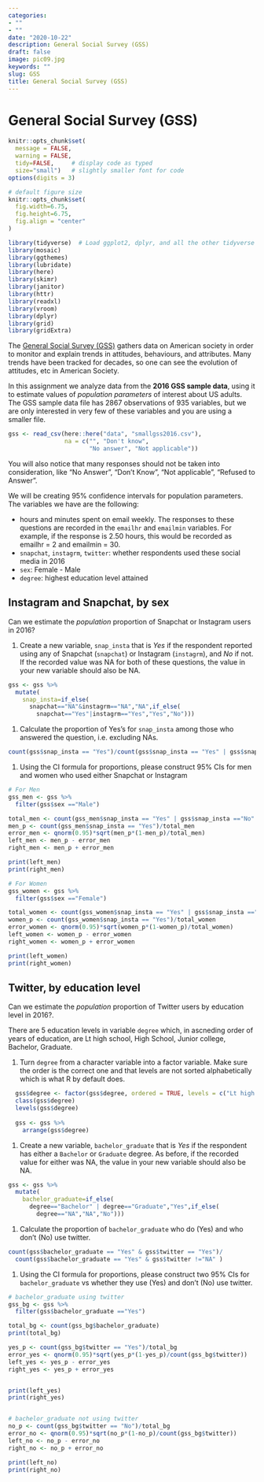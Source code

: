 ```yaml
---
categories:
- ""
- ""
date: "2020-10-22"
description: General Social Survey (GSS)
draft: false
image: pic09.jpg
keywords: ""
slug: GSS
title: General Social Survey (GSS)
---
```


# General Social Survey (GSS)



```r
knitr::opts_chunk$set(
  message = FALSE, 
  warning = FALSE, 
  tidy=FALSE,     # display code as typed
  size="small")   # slightly smaller font for code
options(digits = 3)

# default figure size
knitr::opts_chunk$set(
  fig.width=6.75, 
  fig.height=6.75,
  fig.align = "center"
)
```


```r
library(tidyverse)  # Load ggplot2, dplyr, and all the other tidyverse packages
library(mosaic)
library(ggthemes)
library(lubridate)
library(here)
library(skimr)
library(janitor)
library(httr)
library(readxl)
library(vroom)
library(dplyr)
library(grid)
library(gridExtra)

```


The [General Social Survey (GSS)](http://www.gss.norc.org/) gathers data on American society in order to monitor and explain trends in attitudes, behaviours, and attributes. Many trends have been tracked for decades, so one can see the evolution of attitudes, etc in American Society.


In this assignment we analyze data from the **2016 GSS sample data**, using it to estimate values of *population parameters* of interest about US adults. The GSS sample data file has 2867 observations of 935 variables, but we are only interested in very few of these variables and you are using a smaller file.


```r
gss <- read_csv(here::here("data", "smallgss2016.csv"), 
                na = c("", "Don't know",
                       "No answer", "Not applicable"))
```

You will also notice that many responses should not be taken into consideration, like "No Answer", "Don't Know", "Not applicable", "Refused to Answer".

We will be creating 95% confidence intervals for population parameters. The variables we have are the following:

- hours and minutes spent on email weekly. The responses to these questions are recorded in the `emailhr` and `emailmin` variables. For example, if the response is 2.50 hours, this would be recorded as emailhr = 2 and emailmin = 30.
- `snapchat`, `instagrm`, `twitter`: whether respondents used these social media in 2016
- `sex`: Female - Male
- `degree`: highest education level attained

## Instagram and Snapchat, by sex

Can we estimate the *population* proportion of Snapchat or Instagram users in 2016?

1. Create a  new variable, `snap_insta` that is *Yes* if the respondent reported using any of Snapchat (`snapchat`) or Instagram (`instagrm`), and *No* if not. If the recorded value was NA for both of these questions, the value in your new variable should also be NA.
```r
gss <- gss %>% 
  mutate(
    snap_insta=if_else(
      snapchat=="NA"&instagrm=="NA","NA",if_else(
        snapchat=="Yes"|instagrm=="Yes","Yes","No")))
```

1. Calculate the proportion of Yes’s for `snap_insta` among those who answered the question, i.e. excluding NAs.
```r
count(gss$snap_insta == "Yes")/count(gss$snap_insta == "Yes" | gss$snap_insta =="No" )
```


1. Using the CI formula for proportions, please construct 95% CIs for men and women who used either Snapchat or Instagram
```r
# For Men
gss_men <- gss %>% 
  filter(gss$sex =="Male")

total_men <- count(gss_men$snap_insta == "Yes" | gss$snap_insta =="No" )
men_p <- count(gss_men$snap_insta == "Yes")/total_men
error_men <- qnorm(0.95)*sqrt(men_p*(1-men_p)/total_men) 
left_men <- men_p - error_men
right_men <- men_p + error_men

print(left_men)
print(right_men)

# For Women
gss_women <- gss %>% 
  filter(gss$sex =="Female")

total_women <- count(gss_women$snap_insta == "Yes" | gss$snap_insta =="No" )
women_p <- count(gss_women$snap_insta == "Yes")/total_women
error_women <- qnorm(0.95)*sqrt(women_p*(1-women_p)/total_women) 
left_women <- women_p - error_women
right_women <- women_p + error_women

print(left_women)
print(right_women)
```


## Twitter, by education level

Can we estimate the *population* proportion of Twitter users by education level in 2016?. 

There are 5 education levels in variable `degree` which, in ascneding order of years of education, are Lt high school, High School, Junior college, Bachelor, Graduate. 

1. Turn `degree` from a character variable into a factor variable. Make sure the order is the correct one and that levels are not sorted alphabetically which is what R by default does. 
```r
  gss$degree <- factor(gss$degree, ordered = TRUE, levels = c("Lt high School","High school","Junior college","Bachelor","Graduate","NA"))
  class(gss$degree)
  levels(gss$degree)
  
  gss <- gss %>% 
    arrange(gss$degree)
```
1. Create a  new variable, `bachelor_graduate` that is *Yes* if the respondent has either a `Bachelor` or `Graduate` degree. As before, if the recorded value for either was NA, the value in your new variable should also be NA.
```r
gss <- gss %>% 
  mutate(
    bachelor_graduate=if_else(
      degree=="Bachelor" | degree=="Graduate","Yes",if_else(
        degree=="NA","NA","No")))
```

1. Calculate the proportion of `bachelor_graduate` who do (Yes) and who don't (No) use twitter. 
```r
count(gss$bachelor_graduate == "Yes" & gss$twitter == "Yes")/
  count(gss$bachelor_graduate == "Yes" & gss$twitter !="NA" )
```

1. Using the CI formula for proportions, please construct two 95% CIs for `bachelor_graduate` vs whether they use (Yes) and don't (No) use twitter. 
```r
# bachelor_graduate using twitter
gss_bg <- gss %>% 
  filter(gss$bachelor_graduate =="Yes")

total_bg <- count(gss_bg$bachelor_graduate)
print(total_bg)

yes_p <- count(gss_bg$twitter == "Yes")/total_bg
error_yes <- qnorm(0.95)*sqrt(yes_p*(1-yes_p)/count(gss_bg$twitter)) 
left_yes <- yes_p - error_yes
right_yes <- yes_p + error_yes


print(left_yes)
print(right_yes)


# bachelor_graduate not using twitter
no_p <- count(gss_bg$twitter == "No")/total_bg
error_no <- qnorm(0.95)*sqrt(no_p*(1-no_p)/count(gss_bg$twitter)) 
left_no <- no_p - error_no
right_no <- no_p + error_no

print(left_no)
print(right_no)
```
